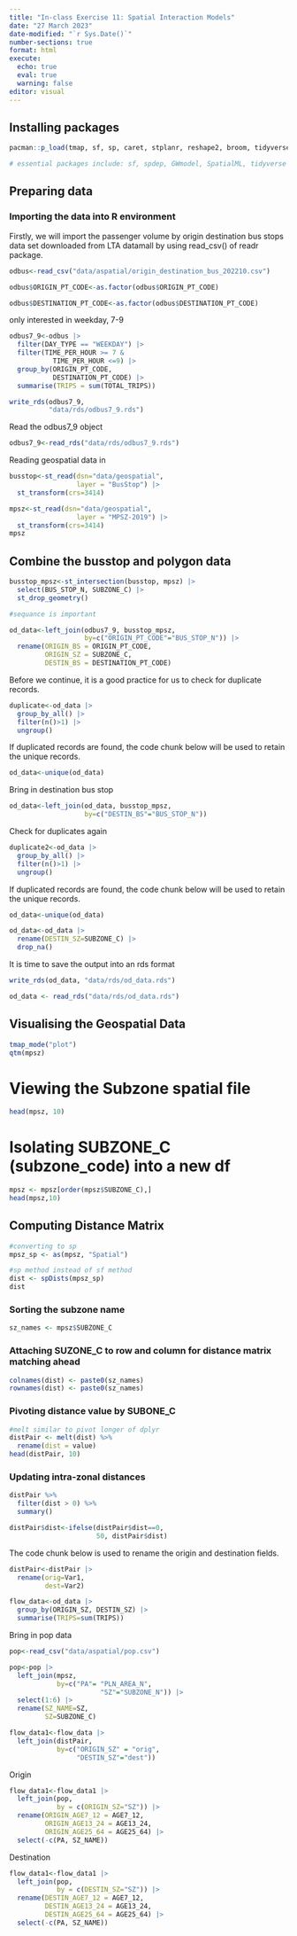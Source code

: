 ```yaml
---
title: "In-class Exercise 11: Spatial Interaction Models"
date: "27 March 2023"
date-modified: "`r Sys.Date()`"
number-sections: true
format: html
execute: 
  echo: true
  eval: true
  warning: false
editor: visual
---
```


## Installing packages

```r
pacman::p_load(tmap, sf, sp, caret, stplanr, reshape2, broom, tidyverse)

# essential packages include: sf, spdep, GWmodel, SpatialML, tidyverse
```

## Preparing data

### Importing the data into R environment

Firstly, we will import the passenger volume by origin destination bus stops data set downloaded from LTA datamall by using read_csv() of readr package.

```r
odbus<-read_csv("data/aspatial/origin_destination_bus_202210.csv")
```

```r
odbus$ORIGIN_PT_CODE<-as.factor(odbus$ORIGIN_PT_CODE)

odbus$DESTINATION_PT_CODE<-as.factor(odbus$DESTINATION_PT_CODE)
```

only interested in weekday, 7-9

```r
odbus7_9<-odbus |> 
  filter(DAY_TYPE == "WEEKDAY") |> 
  filter(TIME_PER_HOUR >= 7 &
           TIME_PER_HOUR <=9) |> 
  group_by(ORIGIN_PT_CODE,
           DESTINATION_PT_CODE) |> 
  summarise(TRIPS = sum(TOTAL_TRIPS))

write_rds(odbus7_9,
          "data/rds/odbus7_9.rds")
```

Read the odbus7_9 object

```r
odbus7_9<-read_rds("data/rds/odbus7_9.rds")
```

Reading geospatial data in

```r
busstop<-st_read(dsn="data/geospatial",
                 layer = "BusStop") |> 
  st_transform(crs=3414)

mpsz<-st_read(dsn="data/geospatial",
                 layer = "MPSZ-2019") |> 
  st_transform(crs=3414)
mpsz
```
## Combine the busstop and polygon data
```r
busstop_mpsz<-st_intersection(busstop, mpsz) |> 
  select(BUS_STOP_N, SUBZONE_C) |> 
  st_drop_geometry()

#sequance is important
```

```r
od_data<-left_join(odbus7_9, busstop_mpsz,
                   by=c("ORIGIN_PT_CODE"="BUS_STOP_N")) |> 
  rename(ORIGIN_BS = ORIGIN_PT_CODE,
         ORIGIN_SZ = SUBZONE_C,
         DESTIN_BS = DESTINATION_PT_CODE)
```
Before we continue, it is a good practice for us to check for duplicate records.
```r
duplicate<-od_data |> 
  group_by_all() |> 
  filter(n()>1) |> 
  ungroup()
```

If duplicated records are found, the code chunk below will be used to retain the unique records.

```r
od_data<-unique(od_data)
```

Bring in destination bus stop
```r
od_data<-left_join(od_data, busstop_mpsz,
                   by=c("DESTIN_BS"="BUS_STOP_N"))
```
Check for duplicates again
```r
duplicate2<-od_data |> 
  group_by_all() |> 
  filter(n()>1) |> 
  ungroup()
```
If duplicated records are found, the code chunk below will be used to retain the unique records.

```r
od_data<-unique(od_data)
```

```r
od_data<-od_data |> 
  rename(DESTIN_SZ=SUBZONE_C) |> 
  drop_na()
```
 
It is time to save the output into an rds format

```r
write_rds(od_data, "data/rds/od_data.rds")

```

```r
od_data <- read_rds("data/rds/od_data.rds")
```
## Visualising the Geospatial Data

```r
tmap_mode("plot")
qtm(mpsz)
```

# Viewing the Subzone spatial file

```r
head(mpsz, 10)
```

# Isolating SUBZONE_C (subzone_code) into a new df
```r
mpsz <- mpsz[order(mpsz$SUBZONE_C),]
head(mpsz,10)
```
## Computing Distance Matrix

```r
#converting to sp
mpsz_sp <- as(mpsz, "Spatial")
```

```r
#sp method instead of sf method
dist <- spDists(mpsz_sp)
dist
```
### Sorting the subzone name

```r
sz_names <- mpsz$SUBZONE_C
```
### Attaching SUZONE_C to row and column for distance matrix matching ahead

```r
colnames(dist) <- paste0(sz_names)
rownames(dist) <- paste0(sz_names)
```
### Pivoting distance value by SUBONE_C

```r
#melt similar to pivot longer of dplyr
distPair <- melt(dist) %>%
  rename(dist = value)
head(distPair, 10)
```
### Updating intra-zonal distances

```r
distPair %>%
  filter(dist > 0) %>%
  summary()
```

```r
distPair$dist<-ifelse(distPair$dist==0,
                      50, distPair$dist)
```
The code chunk below is used to rename the origin and destination fields.

```r
distPair<-distPair |> 
  rename(orig=Var1,
         dest=Var2)
```

```r
flow_data<-od_data |> 
  group_by(ORIGIN_SZ, DESTIN_SZ) |> 
  summarise(TRIPS=sum(TRIPS))
```
Bring in pop data
```r
pop<-read_csv("data/aspatial/pop.csv")
```
```r
pop<-pop |> 
  left_join(mpsz,
            by=c("PA"= "PLN_AREA_N",
                       "SZ"="SUBZONE_N")) |> 
  select(1:6) |> 
  rename(SZ_NAME=SZ,
         SZ=SUBZONE_C)
```

```r
flow_data1<-flow_data |> 
  left_join(distPair,
            by=c("ORIGIN_SZ" = "orig",
                 "DESTIN_SZ"="dest"))
```

Origin
```r
flow_data1<-flow_data1 |> 
  left_join(pop,
            by = c(ORIGIN_SZ="SZ")) |> 
  rename(ORIGIN_AGE7_12 = AGE7_12,
         ORIGIN_AGE13_24 = AGE13_24,
         ORIGIN_AGE25_64 = AGE25_64) |> 
  select(-c(PA, SZ_NAME))
```

Destination
```r
flow_data1<-flow_data1 |> 
  left_join(pop,
            by = c(DESTIN_SZ="SZ")) |> 
  rename(DESTIN_AGE7_12 = AGE7_12,
         DESTIN_AGE13_24 = AGE13_24,
         DESTIN_AGE25_64 = AGE25_64) |> 
  select(-c(PA, SZ_NAME))
```


